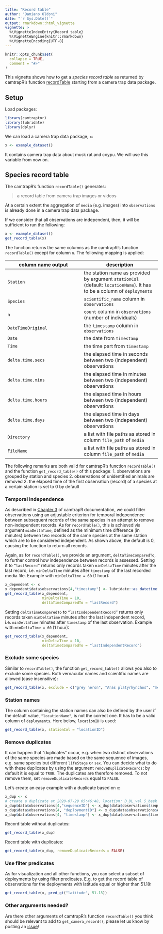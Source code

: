 ```yaml
---
title: "Record table"
author: "Damiano Oldoni"
date: "`r Sys.Date()`"
output: rmarkdown::html_vignette
vignette: >
  %\VignetteIndexEntry{Record table}
  %\VignetteEngine{knitr::rmarkdown}
  %\VignetteEncoding{UTF-8}
---
```


```r
knitr::opts_chunk$set(
  collapse = TRUE,
  comment = "#>"
)
```

This vignette shows how to get a _species record table_ as returned by camtrapR's function [recordTable](https://jniedballa.github.io/camtrapR/reference/recordTable.html) starting from a camera trap data package.

## Setup

Load packages:

```r
library(camtraptor)
library(lubridate)
library(dplyr)
```

We can load a camera trap data package, `x`:

```r
x <- example_dataset()
```

It contains camera trap data about musk rat and coypu. We will use this variable from now on.

## Species record table

The camtrapR's function `recordTable()` generates:

> a record table from camera trap images or videos

At a certain extent the aggregation of `media` (e.g. images) into `observations` is already done in a camera trap data package.

If we consider that all observations are independent, then, it will be sufficient to run the following:

```r
x <- example_dataset()
get_record_table(x)
```

The function returns the same columns as the camtrapR's function `recordTable()` except for column `n`. The following mapping is applied:

column name output | description
--- | ---
`Station` | the station name as provided by argument `stationCol` (default: `locationName`). It has to be a column of `deployments`
`Species` |  `scientific_name` column in `observations`
`n` | `count` column in `observations` (number of individuals)
`DateTimeOriginal` | the `timestamp` column in `observations`
`Date` | the date from `timestamp`
`Time` | the time part from `timestamp`
`delta.time.secs` | the elapsed time in seconds between two (independent) observations
`delta.time.mins` | the elapsed time in minutes between two (independent) observations
`delta.time.hours` | the elapsed time in hours between two (independent) observations
`delta.time.days` | the elapsed time in days between two (independent) observations
`Directory` | a list with file paths as stored in column `file_path` of `media`
`FileName` | a list with file paths as stored in column `file_path` of `media`

The following remarks are both valid for camtrapR's function  `recordTable()` and the function  `get_record_table()` of this package:
1. observations are grouped by station and species
2. observations of unidentified animals are removed
2. the elapsed time of the first observation (record) of a species at a certain station is set to 0 by default

### Temporal independence

As described in [Chapter 3](https://jniedballa.github.io/camtrapR/articles/camtrapr3.html) of camtrapR documentation, we could filter observations using an adjustable criterion for temporal independence between subsequent records of the same species in an attempt to remove non-independent records. As for `recordTable()`, this is achieved via argument `minDeltaTime`, defined as the minimum time difference (in minutes) between two records of the same species at the same station which are to be considered independent. As shown above, the default is 0, causing the function to return all records.

Again, as for `recordTable()`, we provide an argument, `deltaTimeComparedTo`, to further control how independence between records is assessed. Setting it to `“lastRecord”` returns only records taken `minDeltaTime` minutes after the last record, i.e. `minDeltaTime` minutes after `timestamp` of the last recorded media file. Example with  `minDeltaTime = 60` (1 hour):

```r
x_dependent <- x
x_dependent$data$observations[4,"timestamp"] <- lubridate::as_datetime("2020-07-29 05:55:00")
get_record_table(x_dependent, 
                 minDeltaTime = 10, 
                 deltaTimeComparedTo = "lastRecord")
```

Setting `deltaTimeComparedTo` to `“lastIndependentRecord”` returns only records taken `minDeltaTime` minutes after the last independent record, i.e. `minDeltaTime` minutes after `timestamp` of the last observation. Example with  `minDeltaTime = 60` (1 hour):

```r
get_record_table(x_dependent, 
                 minDeltaTime = 10, 
                 deltaTimeComparedTo = "lastIndependentRecord")
```

### Exclude some species

Similar to `recordTable()`, the function `get_record_table()` allows you also to
exclude some species. Both vernacular names and scientific names are allowed (case insensitive):

```r
get_record_table(x, exclude = c("grey heron", "Anas platyrhynchos", "mens"))
```

### Station names

The column containing the station names can also be defined by the user if the default value, `"locationName"`, is not the correct one. It has to be a valid column of  `deployments`. Here below, `locationID` is used:

```r
get_record_table(x, stationCol = "locationID")
```

### Remove duplicates

It can happen that "duplicates" occur, e.g. when two distinct observations of the same species are made based on the same sequence of images, e.g. same species but different `lifeStage` or `sex`. You can decide what to do with these duplicates by using the argument `removeDuplicateRecords`: by default it is equal to `TRUE`. The duplicates are therefore removed.  To not remove them, set `removeDuplicateRecords` equal to `FALSE`.

Let's create an easy example with a duplicate based on `x`:

```r
x_dup <- x
# create a duplicate at 2020-07-29 05:46:48, location: B_DL_val 5_beek kleine vijver
x_dup$data$observations[4,"sequenceID"] <- x_dup$data$observations$sequenceID[3]
x_dup$data$observations[4, "deploymentID"] <- x_dup$data$observations$deploymentID[3]
x_dup$data$observations[4, "timestamp"] <- x_dup$data$observations$timestamp[3]
```

Record table without duplicates:

```r
get_record_table(x_dup)
```

Record table with duplicates:

```r
get_record_table(x_dup, removeDuplicateRecords = FALSE)
```

### Use filter predicates

As for visualization and all other functions, you can select a subset of deployments by using filter predicates. E.g. to get the record table of observations for the deployments with latitude equal or higher than 51.18:

```r
get_record_table(x, pred_gt("latitude", 51.18))
```

### Other arguments needed?

Are there other arguments of camtrapR's function `recordTable()` you think should be relevant to add to `get_camera_record()`, please let us know by posting an [issue](https://github.com/inbo/camtraptor/issues)!

